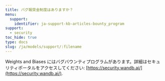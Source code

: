 ```yaml
---
title: バグ報奨金制度はありますか？
menu:
  support:
    identifier: ja-support-kb-articles-bounty_program
support:
  - security
toc_hide: true
type: docs
slug: /ja/models/support/:filename
---
```

Weights and Biases にはバグバウンティプログラムがあります。詳細はセキュリティポータルをアクセスしてください: [https://security.wandb.ai/](https://security.wandb.ai/).